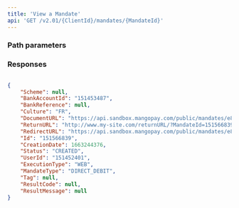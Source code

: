 ```yaml
---
title: 'View a Mandate'  
api: 'GET /v2.01/{ClientId}/mandates/{MandateId}'  
---
```




### Path parameters  

<MandateId />  

### Responses  

<AccordionGroup><Accordion title="200">  

<SchemeResponse />  

<BankAccountId1Response />  

<BankReferenceResponse />  

<Culture5Response />  

<DocumentURLResponse />  

<ReturnURL2Response />  

<RedirectURLResponse />  

<IdResponse />  

<CreationDateResponse />  

<Status9Response />  

<UserId2Response />  

<ExecutionType1Response />  

<MandateTypeResponse />  

<Tag2Response />  

<ResultCodeResponse />  

<ResultMessageResponse /></Accordion></AccordionGroup>  

<ResponseExample>  

```json 200  

{
    "Scheme": null,
    "BankAccountId": "151453487",
    "BankReference": null,
    "Culture": "FR",
    "DocumentURL": "https://api.sandbox.mangopay.com/public/mandates/e8a73d/5b7b0ca367b144d39670be5f76dc1b71/document",
    "ReturnURL": "http://www.my-site.com/returnURL/?MandateId=151566839",
    "RedirectURL": "https://api.sandbox.mangopay.com/public/mandates/e8a73d/5b7b0ca367b144d39670be5f76dc1b71/confirmation",
    "Id": "151566839",
    "CreationDate": 1663244376,
    "Status": "CREATED",
    "UserId": "151452401",
    "ExecutionType": "WEB",
    "MandateType": "DIRECT_DEBIT",
    "Tag": null,
    "ResultCode": null,
    "ResultMessage": null
}  
 ```  

</ResponseExample>  

<RequestExample>  
    <PhpViewMandate />
    <NodeViewMandate />
    <RubyViewMandate />
    <JavaViewMandate />
    <PythonViewMandate />
</RequestExample>